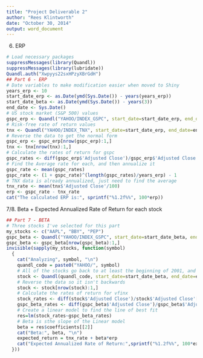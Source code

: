 ```yaml
---
title: "Project Deliverable 2"
author: "Rees Klintworth"
date: "October 30, 2014"
output: word_document
---
```

6. ERP
```r
# Load necessary packages
suppressMessages(library(Quandl))
suppressMessages(library(lubridate))
Quandl.auth("Xwpyys22sxHPzyXBrGdH")
## Part 6 - ERP
# Date variables to make modification easier when moved to Shiny
years_erp <- 10
start_date_erp <- as.Date(ymd(Sys.Date()) - years(years_erp))
start_date_beta <- as.Date(ymd(Sys.Date()) - years(3))
end_date <- Sys.Date()
# US stock market (S&P 500) values
gspc_erp <- Quandl("YAHOO/INDEX_GSPC", start_date=start_date_erp, end_date=end_date)
# Risk-free rate of return values
tnx <- Quandl("YAHOO/INDEX_TNX", start_date=start_date_erp, end_date=end_date)
# Reverse the data to get the normal form
gspc_erp <- gspc_erp[nrow(gspc_erp):1,]
tnx <- tnx[nrow(tnx):1,]
# Calculate the rates of return for gspc
gspc_rates <- diff(gspc_erp$'Adjusted Close')/gspc_erp$'Adjusted Close'[-length(gspc_erp$'Adjusted Close')]
# Find the Average rate for each, and then annualize it
gspc_rate <- mean(gspc_rates)
gspc_rate <- (1 + gspc_rate)^(length(gspc_rates)/years_erp) - 1
# TNX data is already annualized, just need to find the average
tnx_rate <- mean(tnx$'Adjusted Close'/100)
erp <- gspc_rate - tnx_rate
cat("The calculated ERP is:", sprintf("%1.2f%%", 100*erp))
```
7/8. Beta + Expected Annualized Rate of Return for each stock
```r
## Part 7 - BETA
# Three stocks I've selected for this part
my_stocks <- c("AAPL", "BBY", "PEP")
gspc_beta <- Quandl("YAHOO/INDEX_GSPC", start_date=start_date_beta, end_date=end_date)
gspc_beta <- gspc_beta[nrow(gspc_beta):1,]
invisible(sapply(my_stocks, function(symbol)
  {
    cat("Analyzing", symbol, "\n")
    quandl_code = paste0("YAHOO/", symbol)
    # All of the stocks go back to at least the beginning of 2001, and wanted analyze the most years possible
    stock <- Quandl(quandl_code, start_date=start_date_beta, end_date=end_date)
    # Reverse the data so it isn't backwards
    stock <- stock[nrow(stock):1,]
    # Calculate the rates of return for vfinx
    stock_rates <- diff(stock$'Adjusted Close')/stock$'Adjusted Close'[-length(stock$'Adjusted Close')]
    gspc_beta_rates <- diff(gspc_beta$'Adjusted Close')/gspc_beta$'Adjusted Close'[-length(gspc_beta$'Adjusted Close')]
    # Create a linear model to find the line of best fit
    res=lm(stock_rates~gspc_beta_rates)
    # Beta is sthe slope of the Linear model
    beta = res$coefficients[[2]]
    cat("Beta:", beta, "\n")
    expected_return = tnx_rate + beta*erp
    cat("Expected Annualized Rate of Return:",sprintf("%1.2f%%", 100*expected_return), "\n")
  }))
```